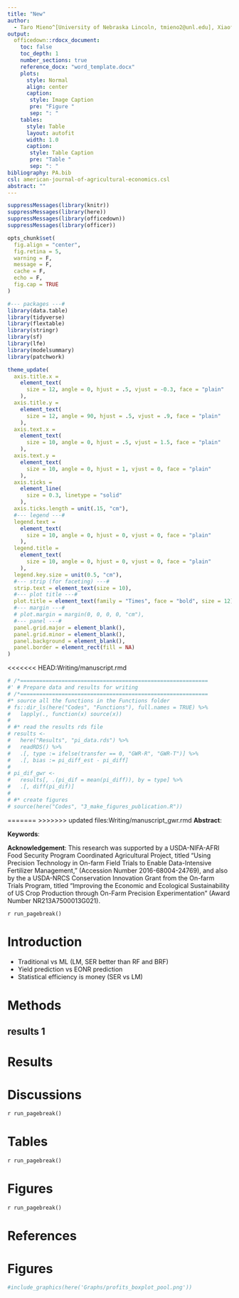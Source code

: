 ```yaml
---
title: "New"
author:
  - Taro Mieno^[University of Nebraska Lincoln, tmieno2@unl.edu], Xiaofei Li^[Mississippi State University, xiaofei.li@msstate.edu], David S. Bullock^[University of Illinois, dsbulloc@illinois.edu]
output:
  officedown::rdocx_document:
    toc: false
    toc_depth: 1
    number_sections: true
    reference_docx: "word_template.docx"
    plots:
      style: Normal
      align: center
      caption:
       style: Image Caption
       pre: "Figure "
       sep: ": "
    tables:
      style: Table
      layout: autofit
      width: 1.0
      caption:
       style: Table Caption
       pre: "Table "
       sep: ": "
bibliography: PA.bib
csl: american-journal-of-agricultural-economics.csl
abstract: ""
---
```


```r
suppressMessages(library(knitr))
suppressMessages(library(here))
suppressMessages(library(officedown))
suppressMessages(library(officer))

opts_chunk$set(
  fig.align = "center",
  fig.retina = 5,
  warning = F,
  message = F,
  cache = F,
  echo = F,
  fig.cap = TRUE
)
```

```r
#--- packages ---#
library(data.table)
library(tidyverse)
library(flextable)
library(stringr)
library(sf)
library(lfe)
library(modelsummary)
library(patchwork)
```

```r
theme_update(
  axis.title.x =
    element_text(
      size = 12, angle = 0, hjust = .5, vjust = -0.3, face = "plain"
    ),
  axis.title.y =
    element_text(
      size = 12, angle = 90, hjust = .5, vjust = .9, face = "plain"
    ),
  axis.text.x =
    element_text(
      size = 10, angle = 0, hjust = .5, vjust = 1.5, face = "plain"
    ),
  axis.text.y =
    element_text(
      size = 10, angle = 0, hjust = 1, vjust = 0, face = "plain"
    ),
  axis.ticks =
    element_line(
      size = 0.3, linetype = "solid"
    ),
  axis.ticks.length = unit(.15, "cm"),
  #--- legend ---#
  legend.text =
    element_text(
      size = 10, angle = 0, hjust = 0, vjust = 0, face = "plain"
    ),
  legend.title =
    element_text(
      size = 10, angle = 0, hjust = 0, vjust = 0, face = "plain"
    ),
  legend.key.size = unit(0.5, "cm"),
  #--- strip (for faceting) ---#
  strip.text = element_text(size = 10),
  #--- plot title ---#
  plot.title = element_text(family = "Times", face = "bold", size = 12),
  #--- margin ---#
  # plot.margin = margin(0, 0, 0, 0, "cm"),
  #--- panel ---#
  panel.grid.major = element_blank(),
  panel.grid.minor = element_blank(),
  panel.background = element_blank(),
  panel.border = element_rect(fill = NA)
)
```

<<<<<<< HEAD:Writing/manuscript.rmd
```r
# /*===========================================================
#' # Prepare data and results for writing
# /*===========================================================
#* source all the functions in the Functions folder
# fs::dir_ls(here("Codes", "Functions"), full.names = TRUE) %>%
#   lapply(., function(x) source(x))
#
# #* read the results rds file
# results <-
#   here("Results", "pi_data.rds") %>%
#   readRDS() %>%
#   .[, type := ifelse(transfer == 0, "GWR-R", "GWR-T")] %>%
#   .[, bias := pi_diff_est - pi_diff]
#
# pi_dif_gwr <-
#   results[, .(pi_dif = mean(pi_diff)), by = type] %>%
#   .[, diff(pi_dif)]
#
# #* create figures
# source(here("Codes", "3_make_figures_publication.R"))
```

=======
>>>>>>> updated files:Writing/manuscript_gwr.rmd
**Abstract**: 
 
**Keywords**: 

**Acknowledgement**: This research was supported by a USDA-NIFA-AFRI Food Security Program Coordinated Agricultural Project, titled “Using Precision Technology in On-farm Field Trials to Enable Data-Intensive Fertilizer Management,” (Accession Number 2016-68004-24769), and also by the a USDA-NRCS Conservation Innovation Grant from the On-farm Trials Program, titled “Improving the Economic and Ecological Sustainability of US Crop Production through On-Farm Precision Experimentation” (Award Number NR213A7500013G021).

`r run_pagebreak()`

# Introduction

+ Traditional vs ML (LM, SER better than RF and BRF)
+ Yield prediction vs EONR prediction
+ Statistical efficiency is money (SER vs LM) 

# Methods 

## results 1

# Results

# Discussions

`r run_pagebreak()`

# Tables

`r run_pagebreak()`

# Figures

`r run_pagebreak()`

# References


# Figures {-}

```r
#include_graphics(here('Graphs/profits_boxplot_pool.png'))
```


